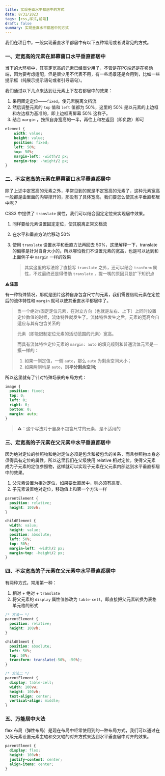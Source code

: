 ```yaml
---
title: 实现垂直水平都居中的方式
date: 8/31/2023
tags: [css,样式,前端]
draft: false
summary: 实现垂直水平都居中的方式
---
```


我们在项目中，一般实现垂直水平都居中有以下五种常用或者说常见的方式。

### 一、定宽高的元素在屏幕窗口水平垂直都居中

当下的大环境中，其实定宽高的元素已经很少用了，不管是在PC端还是在移动端，因为要考虑适配，但是很少用不代表不用，有一些场景还是会用到，比如一些提示框（纯展示提示语句或者引导语句）。

我们通过以下几点来达到让元素上下左右都居中的效果：

1.  采用固定定位——`fixed`，使元素脱离文档流
2.  然后调整元素的 `top` 值和 `left` 值都为 50%，这里的 50% 是以元素的上边框和左边框为基准的，即上边框离屏幕 50% 这样子。
3.  结合 `margin` ，按照自身宽高的一半，再往上和左返回（即负数）即可

```css
element {
    width: value;
    height: value;
    position: fixed;
    left: 50%;
    top: 50%;
    margin-left: -width/2 px;
    margin-top: -height/2 px;    
}
```

### 二、不定宽高的元素在屏幕窗口水平垂直都居中

除了上述中定宽高的元素之外，平常见到的就是不定宽高的元素了，这种元素宽高一般都是由里面的内容撑开的，那没有了具体宽高，我们要怎么使其水平垂直都居中呢？

CSS3 中提供了 `translate` 属性，我们可以结合固定定位来实现居中效果。

1.  同样要给元素设置固定定位，使其脱离正常文档流
2.  在水平和垂直方法给移动 50%
3.  使用 `translate` 设置水平和垂直方法再回去 50%，这里解释一下，translate 的偏移是针对自身大小的，所以哪怕我们不设置元素的宽高，也是可以达到和上面例子中 `margin` 一样的效果

    > 其实这里的写法除了直接写 `translate` 之外，还可以结合 `tranform` 属性，不过最终还是得借助 `translate` ，提一嘴的原因只是扩下知识点

**⚠️注意**

有一种特殊情况，那就是图片这种自身包含尺寸的元素，我们需要借助元素在定位后的流体特性和 `margin` 就可以使其垂直水平都居中了。

> 当一个绝对/固定定位元素，在对立方向（也就是左右、上下）上同时设置定位数值的时候，流体特性就发生了。流体特性发生之后，元素的宽高会自适应与其有包含关系的
>
> 元素（即能限制定位元素的活动范围的元素）宽高。
>
> 而具有流体特性定位元素的 `margin: auto` 的填充规则和普通流体元素是一摸一样的：
>
> 1.  如果一侧定值，一侧 `auto`，那么 `auto` 为剩余空间大小；
> 2.  如果两侧均是 `auto`，则**平分剩余空间;**

所以这里就有了针对特殊场景的布局方式：

```css
image {
  position: fixed;
  top: 0;
  left: 0;
  right: 0;
  bottom: 0;
  margin: auto;
}
```

> ⚠️：这个写法对于自身不包含尺寸的元素，是不适用的

### 三、定宽高的子元素在父元素中水平垂直都居中

因为绝对定位的参照物和绝对定位必须是包含和被包含的关系，而且参照物本身必须得具有定位的属性，所以这里我们在父级使用 relative 相对定位，使得父元素成为子元素的定位参照物，这样就可以实现子元素在父元素内部达到水平垂直都居中的效果。

1.  父元素设置为相对定位，如果要垂直居中，则必须有高度。
2.  子元素设置绝对定位，移动值上和第一个方法一样

```css
parentElement {
  position: relative;
  height: 100vh;
}

childElement {
  width: value;
  height: value;
  position: absolute;
  left: 50%;
  top: 50%;
  margin-left: -width/2 px;
  margin-top: -height/2 px;
}
```

### 四、不定宽高的子元素在父元素中水平垂直都居中

有两种方式，常用第一种：

1.  相对 + 绝对 + `translate`
2.  将父元素的 `display` 属性值修改为 `table-cell`，即直接把父元素转换为表格单元格的形式

```css
/* 方法一 */
parentElement {
  position: relative;
  height: 100vh;
}

childElment {
  position: absolute;
  left: 50%;
  top: 50%;
  transform: translate(-50%, -50%);
}

/* 方法二 */
parentElement {
  display: table-cell;
  width: 100vw;
  height: 100vh;
  text-align: center;
  vertical-align: middle;
}
```

### 五、万能居中大法

flex 布局（弹性布局）是现在布局中经常使用到的一种布局方式，我们可以通过在父级元素设置元素主轴和交叉轴的对齐方式来达到水平垂直居中对齐的效果。

```css
parentElment {
  display: flex;
  height: 100vh;
  justify-content: center;
  align-items: center;
}
```


